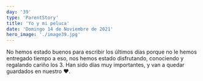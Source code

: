 ```yaml
---
day: '39'
type: 'ParentStory'
title: 'Yo y mi peluca'
date: 'Domingo 14 de Noviembre de 2021'
hero_image: './image39.jpg'
---
```


No hemos estado buenos para escribir los últimos días porque no le hemos entregado tiempo a eso, nos hemos estado disfrutando, conociendo y regalando cariño los 3. Han sido días muy importantes, y van a quedar guardados en nuestro ❤️.
